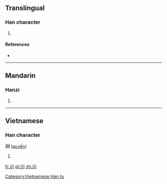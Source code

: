 ==Translingual==

===Han character===
{{Han char|rn=85|rad=水|as=03|sn=6|four=32100|canj=ELLL}}

# {{defn|Han|sort=水03}}

====References====
* {{Han ref|kx=0604.120|dkj=17117|dj=0998.070|hdz=31552.080|uh=6C4C|ud=27724|bh=CA40|bd=51776}}

----

==Mandarin==

===Hanzi===
{{cmn-hanzi|pin=[[chuàn]] ([[chuan4]]), [[fěng]] ([[feng3]])|wg=ch'uan<sup>4</sup>, feng<sup>3</sup>}}

# {{defn|lang=cmn|sort=水03}}

----

==Vietnamese==

===Han character===
'''汌''' ([[quyến]])

# {{defn|lang=vi}}

[[Category:Vietnamese Han tu]]

[[fr:汌]]
[[pl:汌]]
[[zh:汌]]